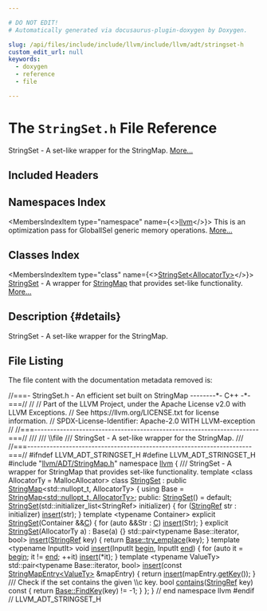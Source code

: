 ```yaml
---

# DO NOT EDIT!
# Automatically generated via docusaurus-plugin-doxygen by Doxygen.

slug: /api/files/include/include/llvm/include/llvm/adt/stringset-h
custom_edit_url: null
keywords:
  - doxygen
  - reference
  - file

---
```





# The `StringSet.h` File Reference

<DoxygenPage pluginConfig={pluginConfig}>

StringSet - A set-like wrapper for the StringMap. <a href="#details">More...</a>

## Included Headers

<IncludesList>
<IncludesListItem
  filePath="llvm/ADT/StringMap.h"
  permalink="/docs/api/files/include/include/llvm/include/llvm/adt/stringmap-h"
  isLocal="true" />
</IncludesList>

## Namespaces Index

<MembersIndex>

<MembersIndexItem
  type="namespace"
  name={<><a href="/docs/api/namespaces/llvm">llvm</a></>}>
This is an optimization pass for GlobalISel generic memory operations. <a href="/docs/api/namespaces/llvm/#details">More...</a>
</MembersIndexItem>

</MembersIndex>

## Classes Index

<MembersIndex>

<MembersIndexItem
  type="class"
  name={<><a href="/docs/api/classes/llvm/stringset">StringSet&lt;AllocatorTy&gt;</a></>}>
<a href="/docs/api/classes/llvm/stringset">StringSet</a> - A wrapper for <a href="/docs/api/classes/llvm/stringmap">StringMap</a> that provides set-like functionality. <a href="/docs/api/classes/llvm/stringset/#details">More...</a>
</MembersIndexItem>

</MembersIndex>

## Description {#details}

StringSet - A set-like wrapper for the StringMap.

## File Listing

The file content with the documentation metadata removed is:

<ProgramListing>

<Link id="l00001" /><CodeLine lineNumber="1"><span class="doxyHighlightComment">//===- StringSet.h - An efficient set built on StringMap --------&#42;- C++ -&#42;-===//</span></CodeLine>
<Link id="l00002" /><CodeLine lineNumber="2"><span class="doxyHighlightComment">//</span></CodeLine>
<Link id="l00003" /><CodeLine lineNumber="3"><span class="doxyHighlightComment">// Part of the LLVM Project, under the Apache License v2.0 with LLVM Exceptions.</span></CodeLine>
<Link id="l00004" /><CodeLine lineNumber="4"><span class="doxyHighlightComment">// See https://llvm.org/LICENSE.txt for license information.</span></CodeLine>
<Link id="l00005" /><CodeLine lineNumber="5"><span class="doxyHighlightComment">// SPDX-License-Identifier: Apache-2.0 WITH LLVM-exception</span></CodeLine>
<Link id="l00006" /><CodeLine lineNumber="6"><span class="doxyHighlightComment">//</span></CodeLine>
<Link id="l00007" /><CodeLine lineNumber="7"><span class="doxyHighlightComment">//===----------------------------------------------------------------------===//</span></CodeLine>
<Link id="l00008" /><CodeLine lineNumber="8"><span class="doxyHighlightComment">///</span></CodeLine>
<Link id="l00009" /><CodeLine lineNumber="9"><span class="doxyHighlightComment">/// \\file</span></CodeLine>
<Link id="l00010" /><CodeLine lineNumber="10"><span class="doxyHighlightComment">///  StringSet - A set-like wrapper for the StringMap.</span></CodeLine>
<Link id="l00011" /><CodeLine lineNumber="11"><span class="doxyHighlightComment">///</span></CodeLine>
<Link id="l00012" /><CodeLine lineNumber="12"><span class="doxyHighlightComment">//===----------------------------------------------------------------------===//</span></CodeLine>
<Link id="l00013" /><CodeLine lineNumber="13"></CodeLine>
<Link id="l00014" /><CodeLine lineNumber="14"><span class="doxyHighlightPreprocessor">#ifndef LLVM&#95;ADT&#95;STRINGSET&#95;H</span></CodeLine>
<Link id="l00015" /><CodeLine lineNumber="15"><span class="doxyHighlightPreprocessor">#define LLVM&#95;ADT&#95;STRINGSET&#95;H</span></CodeLine>
<Link id="l00016" /><CodeLine lineNumber="16"></CodeLine>
<Link id="l00017" /><CodeLine lineNumber="17"><span class="doxyHighlightPreprocessor">#include &quot;<a href="/docs/api/files/include/include/llvm/include/llvm/adt/stringmap-h">llvm/ADT/StringMap.h</a>&quot;</span></CodeLine>
<Link id="l00018" /><CodeLine lineNumber="18"></CodeLine>
<Link id="l00019" /><CodeLine lineNumber="19"><span class="doxyHighlightKeyword">namespace </span><span class="doxyHighlight"><a href="/docs/api/namespaces/llvm">llvm</a> &#123;</span></CodeLine>
<Link id="l00020" /><CodeLine lineNumber="20"></CodeLine>
<Link id="l00021" /><CodeLine lineNumber="21"><span class="doxyHighlightComment">/// StringSet - A wrapper for StringMap that provides set-like functionality.</span></CodeLine>
<Link id="l00022" /><CodeLine lineNumber="22"><span class="doxyHighlightKeyword">template</span><span class="doxyHighlight"> &lt;</span><span class="doxyHighlightKeyword">class</span><span class="doxyHighlight"> AllocatorTy = MallocAllocator&gt;</span></CodeLine>
<Link id="l00023" /><CodeLine lineNumber="23" lineLink="/docs/api/classes/llvm/stringset"><span class="doxyHighlightKeyword">class </span><span class="doxyHighlight"><a href="/docs/api/classes/llvm/stringset/#a2125a51c45392c230eb011c436dbb214">StringSet</a> : </span><span class="doxyHighlightKeyword">public</span><span class="doxyHighlight"> <a href="/docs/api/classes/llvm/stringmap/#a974e915a6440a80d58da940386a75956">StringMap</a>&lt;std::nullopt&#95;t, AllocatorTy&gt; &#123;</span></CodeLine>
<Link id="l00024" /><CodeLine lineNumber="24"><span class="doxyHighlight">  </span><span class="doxyHighlightKeyword">using </span><span class="doxyHighlight">Base = <a href="/docs/api/classes/llvm/stringmap/#a974e915a6440a80d58da940386a75956">StringMap&lt;std::nullopt&#95;t, AllocatorTy&gt;</a>;</span></CodeLine>
<Link id="l00025" /><CodeLine lineNumber="25"></CodeLine>
<Link id="l00026" /><CodeLine lineNumber="26"><span class="doxyHighlightKeyword">public</span><span class="doxyHighlight">:</span></CodeLine>
<Link id="l00027" /><CodeLine lineNumber="27" lineLink="/docs/api/classes/llvm/stringset/#a2125a51c45392c230eb011c436dbb214"><span class="doxyHighlight">  <a href="/docs/api/classes/llvm/stringset/#a2125a51c45392c230eb011c436dbb214">StringSet</a>() = </span><span class="doxyHighlightKeywordFlow">default</span><span class="doxyHighlight">;</span></CodeLine>
<Link id="l00028" /><CodeLine lineNumber="28" lineLink="/docs/api/classes/llvm/stringset/#a7f5441ef4f59d61cc78711c7a6d1e2ad"><span class="doxyHighlight">  <a href="/docs/api/classes/llvm/stringset/#a7f5441ef4f59d61cc78711c7a6d1e2ad">StringSet</a>(std::initializer&#95;list&lt;StringRef&gt; initializer) &#123;</span></CodeLine>
<Link id="l00029" /><CodeLine lineNumber="29"><span class="doxyHighlight">    </span><span class="doxyHighlightKeywordFlow">for</span><span class="doxyHighlight"> (<a href="/docs/api/classes/llvm/stringref">StringRef</a> str : initializer)</span></CodeLine>
<Link id="l00030" /><CodeLine lineNumber="30"><span class="doxyHighlight">      <a href="/docs/api/classes/llvm/stringset/#add93efa62e06c599f1734f3b206232a0">insert</a>(str);</span></CodeLine>
<Link id="l00031" /><CodeLine lineNumber="31"><span class="doxyHighlight">  &#125;</span></CodeLine>
<Link id="l00032" /><CodeLine lineNumber="32" lineLink="/docs/api/classes/llvm/stringset/#a4b4a9ff9f09487478efef25a3be1c55c"><span class="doxyHighlight">  </span><span class="doxyHighlightKeyword">template</span><span class="doxyHighlight"> &lt;</span><span class="doxyHighlightKeyword">typename</span><span class="doxyHighlight"> Container&gt; </span><span class="doxyHighlightKeyword">explicit</span><span class="doxyHighlight"> <a href="/docs/api/classes/llvm/stringset/#a4b4a9ff9f09487478efef25a3be1c55c">StringSet</a>(Container &amp;&amp;<a href="/docs/api/namespaces/llvm/callingconv/#ac6aa1387c4375260e2468eb5a77fdb4cafd841a49aec1539bc88abc8ff9e170fb">C</a>) &#123;</span></CodeLine>
<Link id="l00033" /><CodeLine lineNumber="33"><span class="doxyHighlight">    </span><span class="doxyHighlightKeywordFlow">for</span><span class="doxyHighlight"> (</span><span class="doxyHighlightKeyword">auto</span><span class="doxyHighlight"> &amp;&amp;Str : <a href="/docs/api/namespaces/llvm/callingconv/#ac6aa1387c4375260e2468eb5a77fdb4cafd841a49aec1539bc88abc8ff9e170fb">C</a>)</span></CodeLine>
<Link id="l00034" /><CodeLine lineNumber="34"><span class="doxyHighlight">      <a href="/docs/api/classes/llvm/stringset/#add93efa62e06c599f1734f3b206232a0">insert</a>(Str);</span></CodeLine>
<Link id="l00035" /><CodeLine lineNumber="35"><span class="doxyHighlight">  &#125;</span></CodeLine>
<Link id="l00036" /><CodeLine lineNumber="36" lineLink="/docs/api/classes/llvm/stringset/#a4536cd7fac442b9f4bf5d3c74f325ada"><span class="doxyHighlight">  </span><span class="doxyHighlightKeyword">explicit</span><span class="doxyHighlight"> <a href="/docs/api/classes/llvm/stringset/#a4536cd7fac442b9f4bf5d3c74f325ada">StringSet</a>(AllocatorTy a) : Base(a) &#123;&#125;</span></CodeLine>
<Link id="l00037" /><CodeLine lineNumber="37"></CodeLine>
<Link id="l00038" /><CodeLine lineNumber="38" lineLink="/docs/api/classes/llvm/stringset/#add93efa62e06c599f1734f3b206232a0"><span class="doxyHighlight">  std::pair&lt;typename Base::iterator, bool&gt; <a href="/docs/api/classes/llvm/stringset/#add93efa62e06c599f1734f3b206232a0">insert</a>(<a href="/docs/api/classes/llvm/stringref">StringRef</a> key) &#123;</span></CodeLine>
<Link id="l00039" /><CodeLine lineNumber="39"><span class="doxyHighlight">    </span><span class="doxyHighlightKeywordFlow">return</span><span class="doxyHighlight"> <a href="/docs/api/classes/llvm/stringmap/#acef94957604524790af3fbcb3cebc050">Base::try&#95;emplace</a>(key);</span></CodeLine>
<Link id="l00040" /><CodeLine lineNumber="40"><span class="doxyHighlight">  &#125;</span></CodeLine>
<Link id="l00041" /><CodeLine lineNumber="41"></CodeLine>
<Link id="l00042" /><CodeLine lineNumber="42"><span class="doxyHighlight">  </span><span class="doxyHighlightKeyword">template</span><span class="doxyHighlight"> &lt;</span><span class="doxyHighlightKeyword">typename</span><span class="doxyHighlight"> InputIt&gt;</span></CodeLine>
<Link id="l00043" /><CodeLine lineNumber="43" lineLink="/docs/api/classes/llvm/stringset/#a60a47d0f2f3f1612f630d1c7cd8d2f1d"><span class="doxyHighlight">  </span><span class="doxyHighlightKeywordType">void</span><span class="doxyHighlight"> <a href="/docs/api/classes/llvm/stringset/#a60a47d0f2f3f1612f630d1c7cd8d2f1d">insert</a>(InputIt <a href="/docs/api/classes/llvm/stringmap/#a2d71dc9a645a91493dd60a723be28720">begin</a>, InputIt <a href="/docs/api/classes/llvm/stringmap/#a16e5eaf2df56249e87019be23ee07695">end</a>) &#123;</span></CodeLine>
<Link id="l00044" /><CodeLine lineNumber="44"><span class="doxyHighlight">    </span><span class="doxyHighlightKeywordFlow">for</span><span class="doxyHighlight"> (</span><span class="doxyHighlightKeyword">auto</span><span class="doxyHighlight"> it = <a href="/docs/api/classes/llvm/stringmap/#a2d71dc9a645a91493dd60a723be28720">begin</a>; it != <a href="/docs/api/classes/llvm/stringmap/#a16e5eaf2df56249e87019be23ee07695">end</a>; ++it)</span></CodeLine>
<Link id="l00045" /><CodeLine lineNumber="45"><span class="doxyHighlight">      <a href="/docs/api/classes/llvm/stringset/#add93efa62e06c599f1734f3b206232a0">insert</a>(&#42;it);</span></CodeLine>
<Link id="l00046" /><CodeLine lineNumber="46"><span class="doxyHighlight">  &#125;</span></CodeLine>
<Link id="l00047" /><CodeLine lineNumber="47"></CodeLine>
<Link id="l00048" /><CodeLine lineNumber="48"><span class="doxyHighlight">  </span><span class="doxyHighlightKeyword">template</span><span class="doxyHighlight"> &lt;</span><span class="doxyHighlightKeyword">typename</span><span class="doxyHighlight"> ValueTy&gt;</span></CodeLine>
<Link id="l00049" /><CodeLine lineNumber="49"><span class="doxyHighlight">  std::pair&lt;typename Base::iterator, bool&gt;</span></CodeLine>
<Link id="l00050" /><CodeLine lineNumber="50" lineLink="/docs/api/classes/llvm/stringset/#a5ca1272e3b56a501307fcd090709a358"><span class="doxyHighlight">  <a href="/docs/api/classes/llvm/stringset/#a5ca1272e3b56a501307fcd090709a358">insert</a>(</span><span class="doxyHighlightKeyword">const</span><span class="doxyHighlight"> <a href="/docs/api/classes/llvm/stringmapentry">StringMapEntry&lt;ValueTy&gt;</a> &amp;mapEntry) &#123;</span></CodeLine>
<Link id="l00051" /><CodeLine lineNumber="51"><span class="doxyHighlight">    </span><span class="doxyHighlightKeywordFlow">return</span><span class="doxyHighlight"> <a href="/docs/api/classes/llvm/stringset/#add93efa62e06c599f1734f3b206232a0">insert</a>(mapEntry.<a href="/docs/api/classes/llvm/stringmapentry/#a6201b76e51e8eecfbb57c77fba8367b8">getKey</a>());</span></CodeLine>
<Link id="l00052" /><CodeLine lineNumber="52"><span class="doxyHighlight">  &#125;</span></CodeLine>
<Link id="l00053" /><CodeLine lineNumber="53"></CodeLine>
<Link id="l00054" /><CodeLine lineNumber="54"><span class="doxyHighlightComment">  /// Check if the set contains the given \\c key.</span></CodeLine>
<Link id="l00055" /><CodeLine lineNumber="55" lineLink="/docs/api/classes/llvm/stringset/#aa3137f5ea0c0700166fbd5281d11396e"><span class="doxyHighlight">  </span><span class="doxyHighlightKeywordType">bool</span><span class="doxyHighlight"> <a href="/docs/api/classes/llvm/stringset/#aa3137f5ea0c0700166fbd5281d11396e">contains</a>(<a href="/docs/api/classes/llvm/stringref">StringRef</a> key)</span><span class="doxyHighlightKeyword"> const </span><span class="doxyHighlight">&#123; </span><span class="doxyHighlightKeywordFlow">return</span><span class="doxyHighlight"> <a href="/docs/api/classes/llvm/stringmapimpl/#ae2360079f1c7c77f7295ce2f296bd7c9">Base::FindKey</a>(key) != -1; &#125;</span></CodeLine>
<Link id="l00056" /><CodeLine lineNumber="56"><span class="doxyHighlight">&#125;;</span></CodeLine>
<Link id="l00057" /><CodeLine lineNumber="57"></CodeLine>
<Link id="l00058" /><CodeLine lineNumber="58"><span class="doxyHighlight">&#125; </span><span class="doxyHighlightComment">// end namespace llvm</span></CodeLine>
<Link id="l00059" /><CodeLine lineNumber="59"></CodeLine>
<Link id="l00060" /><CodeLine lineNumber="60"><span class="doxyHighlightPreprocessor">#endif </span><span class="doxyHighlightComment">// LLVM&#95;ADT&#95;STRINGSET&#95;H</span></CodeLine>

</ProgramListing>


</DoxygenPage>
